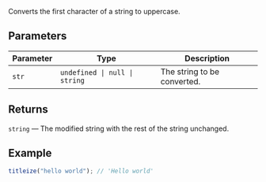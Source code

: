 Converts the first character of a string to uppercase.

## Parameters

| Parameter | Type                                     | Description                 |
| --------- | ---------------------------------------- | --------------------------- |
| `str`     | <code>undefined \| null \| string</code> | The string to be converted. |

## Returns

`string` — The modified string with the rest of the string unchanged.

## Example

```ts
titleize("hello world"); // 'Hello world'
```
